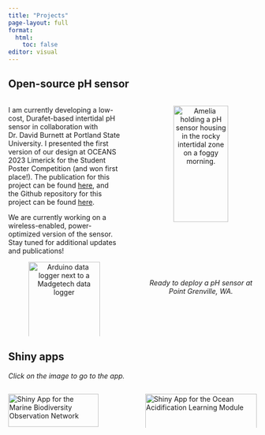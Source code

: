 ```yaml
---
title: "Projects"
page-layout: full
format:
  html:
    toc: false
editor: visual
---
```


## Open-source pH sensor

::: columns
::: {.column width="49%"}
I am currently developing a low-cost, Durafet-based intertidal pH sensor in collaboration with Dr. David Burnett at Portland State University. I presented the first version of our design at OCEANS 2023 Limerick for the Student Poster Competition (and won first place!). The publication for this project can be found <a href="https://ameliaritger.github.io/publications.html">here</a>, and the Github repository for this project can be found <a href="https://github.com/ameliaritger/arduino-ph-sensor" target="_blank">here</a>.

We are currently working on a wireless-enabled, power-optimized version of the sensor. Stay tuned for additional updates and publications!

<center><p><img src="images/arduino-comparison.jpg" alt="Arduino data logger next to a Madgetech data logger" width="80%"/></p></center>

<i>New design data logger (left, black/blue) alongside old design data logger (right, green).</i>
:::

::: {.column width="2%"}
:::

::: {.column width="49%"}
<center><p><img src="images/amelia-ph-sensor.jpg" alt="Amelia holding a pH sensor housing in the rocky intertidal zone on a foggy morning." width="70%"/></p>

<i>Ready to deploy a pH sensor at Point Grenville, WA.</i></center>

:::
:::


## Shiny apps

<i>Click on the image to go to the app.</i>

::: columns
::: {.column width="49%"}
<p><a href="https://ameliaritger.shinyapps.io/mbon-shiny-app/" target="_blank"><img src="images/shiny-mbon.png" alt="Shiny App for the Marine Biodiversity Observation Network" width="90%"/></a></p>
:::

::: {.column width="2%"}
:::

::: {.column width="49%"}
<p><a href="https://ameliaritger.shinyapps.io/intertidal-oa-module/" target="_blank"><img src="images/shiny-oa-module.png" alt="Shiny App for the Ocean Acidification Learning Module" width="100%"/></a></p>
:::
:::